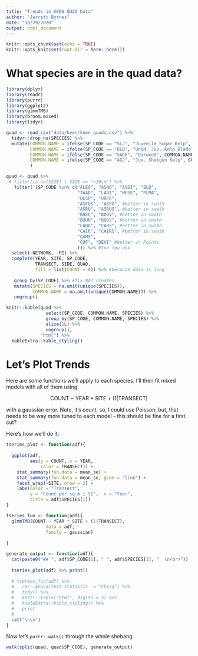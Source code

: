 ```yaml
---
title: "Trends in KEEN QUAD Data"
author: "Jarrett Byrnes"
date: "10/29/2020"
output: html_document
---
```


```r
knitr::opts_chunk$set(echo = TRUE)
knitr::opts_knit$set(root.dir = here::here())
```

# What species are in the quad data?

```r
library(dplyr)
library(readr)
library(purrr)
library(ggplot2)
library(glmmTMB)
library(broom.mixed)
library(tidyr)

quad <- read_csv("data/keen/keen_quads.csv") %>%
  tidyr::drop_na(SPECIES) %>%
  mutate(COMMON.NAME = ifelse(SP_CODE == "SLJ", "Juvenile Sugar Kelp", COMMON.NAME),
         COMMON.NAME = ifelse(SP_CODE == "BLD", "Unid. Juv. Kelp Blade", COMMON.NAME),
         COMMON.NAME = ifelse(SP_CODE == "SADE", "Oarweed", COMMON.NAME),
         COMMON.NAME = ifelse(SP_CODE == "AGJ", "Juv. Shotgun Kelp", COMMON.NAME),
         )

quad <- quad %>%
 # filter(is.na(SIZE) | SIZE == "<10cm") %>%
   filter(!(SP_CODE %in% c("ALES", "ASNO", "ASDI", "BLD",
                           "TAAD", "LADI", "MESE", "PLMA",
                           "ULSP", "URFE",
                           "ASFOS", "ASFO", #better in swath
                           "ASRU", "ASRUS", #better in swath
                           "BOEC", "BOOV", #better in swath
                           "BUUN", "BOOV", #better in swath
                           "CABO", "CABS", #better in swath
                           "CAIR", "CAIRS", #better in swath
                           "CAMS", 
                           "COF", "DEVI" #better in Points
                           ))) %>% #too few obs
  select(-NETWORK, -PI) %>%
  complete(YEAR, SITE, SP_CODE, 
           TRANSECT, SIDE, QUAD,
           fill = list(COUNT = 0)) %>% #because data is long
 
   group_by(SP_CODE) %>% #fix NAs creates
   mutate(SPECIES = na.omit(unique(SPECIES)),
          COMMON.NAME = na.omit(unique(COMMON.NAME))) %>%
   ungroup()

knitr::kable(quad %>%
               select(SP_CODE, COMMON.NAME, SPECIES) %>%
               group_by(SP_CODE, COMMON.NAME, SPECIES) %>% 
               slice(1L) %>% 
               ungroup(),
             "html") %>%
  kableExtra::kable_styling()
```

# Let's Plot Trends
Here are some functions we'll apply to each species. I'll then fit mixed models with all of them using   

<center>COUNT ~ YEAR * SITE + (1|TRANSECT)</center>

with a gaussian error. Note, it's count, so, I could use Poisson, but, that needs to be way more tuned to each model - this should be fine for a first cut?

Here's how we'll do it:

```r
tseries_plot <- function(adf){
  
  ggplot(adf,
         aes(y = COUNT, x = YEAR,
             color = TRANSECT)) +
    stat_summary(fun.data = mean_se) +
    stat_summary(fun.data = mean_se, geom = "line") +
    facet_wrap(~SITE, nrow = 2) +
    labs(color = "Transect", 
         y = "Count per sq m ± SE",  x = "Year",
         title = adf$SPECIES[1])
}

tseries_fun <- function(adf){
  glmmTMB(COUNT ~ YEAR * SITE + (1|TRANSECT),
               data = adf,
               family = gaussian)
  
}

generate_output <- function(adf){
  cat(paste0("## ", adf$SP_CODE[1], " ", adf$SPECIES[1], "  \n<br>"))
  
  tseries_plot(adf) %>% print()
  
  # tseries_fun(adf) %>% 
  #   car::Anova(test.statistic  = "Chisq") %>% 
  #   tidy() %>%
  #   knitr::kable("html", digits = 3) %>% 
  #   kableExtra::kable_styling() %>%
  #   print
  # 
  cat("\n\n")
}
```

Now let's `purrr::walk()` through the whole shebang.

```r
walk(split(quad, quad$SP_CODE), generate_output)
```
